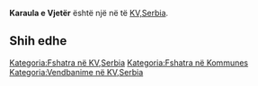 {{Fshat në 
 | Emri                = Karaula e Vjetër
 | EmriAlt                = 
 | NAME_SHORT_FORM=      
 | NAME_GENERIC=      
 | NAME_SORT_NAME_RO=      KARAULAEVJETER
 | FULL_NAME_RO = Karaula e Vjetër
 | FULL_NAME_ND_RO=Karaula e Vjeter
 | SORT_NAME_RG=KARAULAEVJETER
 | FULL_NAME_RG=Karaula e Vjetër
 | FULL_NAME_ND_RG=Karaula e Vjeter
 | SRP_NAME_SHORT_FORM=      
 | SRP_NAME_GENERIC=      
 | SRP_NAME_SORT_NAME_RO=      
 | SRP_FULL_NAME_RO = 
 | SRP_FULL_NAME_ND_RO=
 | SRP_SORT_NAME_RG=
 | SRP_FULL_NAME_RG=
 | SRP_FULL_NAME_ND_RG=
 | Emri (Rasa dhanore) = 
 | Figura              = 
 | Shteti              = KV,RI
 | Komuna              = 
 | Kodi postar         = 
 | Sipërfaqja          = 

 | Popullsia           = 

 | Regj. i popullsisë  = 
 | Dend. e popullsisë  = 
 | Faqja zyrtare       = 
 <!--- Koordinatat ----> 
 | Gjerësia            = 42.97797
 | Gjatësia            = 21.242335
 | Lartësia            = 
}}
'''Karaula e Vjetër''' është një [[]] në [[]] të [[KV,Serbia]].

<!-- == Gjeografia == -->
<!-- == Historia == -->
<!-- == Demografia == -->
== Shih edhe ==
{{Komuna }}
{{Kosovo-Administrata-Cung}}

[[Kategoria:Fshatra në KV,Serbia]]
[[Kategoria:Fshatra në Kommunes ]]
[[Kategoria:Vendbanime në KV,Serbia]]